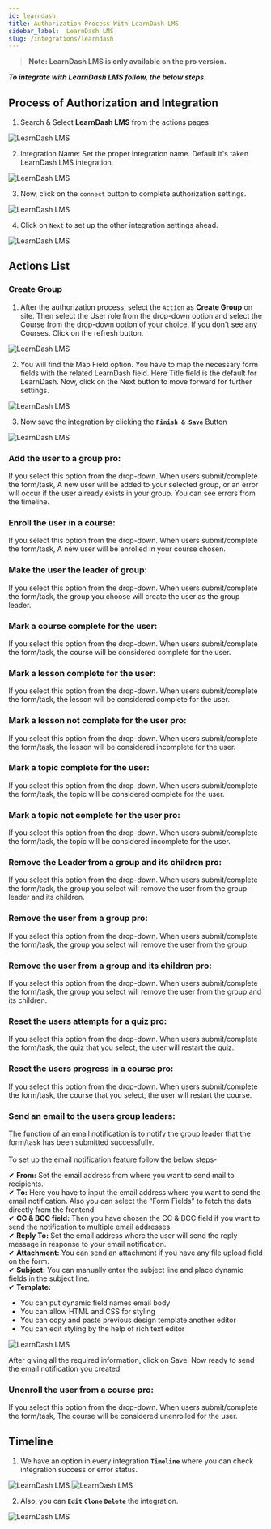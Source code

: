 ```yaml
---
id: learndash
title: Authorization Process With LearnDash LMS
sidebar_label:  LearnDash LMS
slug: /integrations/learndash
---
```



> **Note: LearnDash LMS is only available on the pro version.**

***To integrate with LearnDash LMS follow, the below steps.***


## Process of Authorization and Integration


1.	Search & Select **LearnDash LMS** from the actions pages
 <Image src="actions/learndash/select-action" alt="LearnDash LMS" w="1020" h="350" />

2. Integration Name: Set the proper integration name. Default it's taken LearnDash LMS integration.
 <Image src="actions/learndash/integration-name" alt="LearnDash LMS" w="1020" h="350" />

3. Now, click on the `connect` button to complete authorization settings.

 <Image src="actions/learndash/authorize" alt="LearnDash LMS" w="1020" h="350" />

4.	Click on `Next` to set up the other integration settings ahead.

 <Image src="actions/learndash/after-authorize" alt="LearnDash LMS" w="1020" h="350" />

## Actions List
### Create Group
1.	After the authorization process, select the `Action` as **Create Group** on site.  Then select the User role from the drop-down option and select the Course from the drop-down option of your choice. If you don't see any Courses. Click on the refresh button. 
 <Image src="actions/learndash/select-dropdown-create-group" alt="LearnDash LMS" w="1020" h="350" />

2.	You will find the Map Field option. You have to map the necessary form fields with the related LearnDash field. Here Title field is the default for LearnDash. Now, click on the Next button to move forward for further settings.

 <Image src="actions/learndash/map-fields" alt="LearnDash LMS" w="1020" h="350" />

3. Now save the integration by clicking the **`Finish & Save`** Button

 <Image src="actions/learndash/finish-save" alt="LearnDash LMS" w="1020" h="350" />

### Add the user to a group pro:
If you select this option from the drop-down. When users submit/complete the form/task, A new user will be added to your selected group, or an error will occur if the user already exists in your group. You can see errors from the timeline.

### Enroll the user in a course: 
If you select this option from the drop-down. When users submit/complete the form/task, A new user will be enrolled in your course chosen.

### Make the user the leader of group: 
If you select this option from the drop-down. When users submit/complete the form/task, the group you choose will create the user as the group leader.

### Mark a course complete for the user: 
If you select this option from the drop-down. When users submit/complete the form/task, the course will be considered complete for the user.

### Mark a lesson complete for the user: 
If you select this option from the drop-down. When users submit/complete the form/task, the lesson will be considered complete for the user.

### Mark a lesson not complete for the user pro: 
If you select this option from the drop-down. When users submit/complete the form/task, the lesson will be considered incomplete for the user.

### Mark a topic complete for the user: 
If you select this option from the drop-down. When users submit/complete the form/task, the topic will be considered complete for the user.

### Mark a topic not complete for the user pro: 
If you select this option from the drop-down. When users submit/complete the form/task, the topic will be considered incomplete for the user.

### Remove the Leader from a group and its children pro: 
If you select this option from the drop-down. When users submit/complete the form/task, the group you select will remove the user from the group leader and its children.
 
### Remove the user from a group pro: 
If you select this option from the drop-down. When users submit/complete the form/task, the group you select will remove the user from the group.

### Remove the user from a group and its children pro: 
If you select this option from the drop-down. When users submit/complete the form/task, the group you select will remove the user from the group and its children.

### Reset the users attempts for a quiz pro: 
If you select this option from the drop-down. When users submit/complete the form/task, the quiz that you select, the user will restart the quiz.

### Reset the users progress in a course pro: 
If you select this option from the drop-down. When users submit/complete the form/task, the course that you select, the user will restart the course.

### Send an email to the users group leaders:
The function of an email notification is to notify the group leader that the form/task has been submitted successfully.    <br/><br/>
To set up the email notification feature follow the below steps- <br/>    

✔ **From:** Set the email address from where you want to send mail to recipients.   
✔ **To:** Here you have to input the email address where you want to send the email notification. Also you can select the “Form Fields” to fetch the data directly from the frontend.   
✔ **CC & BCC field:** Then you have chosen the CC & BCC field if you want to send the notification to multiple email addresses.   
✔ **Reply To:** Set the email address where the user will send the reply message in response to your email notification.    
✔ **Attachment:** You can send an attachment if you have any file upload field on the form.  
✔ **Subject:** You can manually enter the subject line and place dynamic fields in the subject line.   
✔ **Template:**
- You can put dynamic field names email body
- You can allow HTML and CSS for styling
- You can copy and paste previous design template another editor
- You can edit styling by the help of rich text editor
 <Image src="actions/learndash/text-editor" alt="LearnDash LMS" w="1020" h="350" />
 
After giving all the required information, click on Save. Now ready to send the email notification you created.
### Unenroll the user from a course pro: 
If you select this option from the drop-down. When users submit/complete the form/task, The course will be considered unenrolled for the user.


## Timeline

1. We have an option in every integration **`Timeline`** where you can check integration success or error status.
 <Image src="actions/learndash/learndash-timeline" alt="LearnDash LMS" w="1020" h="350" />
 <Image src="actions/learndash/learndash-log" alt="LearnDash LMS" w="1020" h="350" />

2. Also, you can **`Edit`** **`Clone`** **`Delete`** the integration.

 <Image src="actions/learndash/learndash-option" alt="LearnDash LMS" w="1020" h="350" />



<Feedback/>
